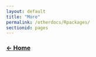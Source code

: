 ```yaml
---
layout: default
title: "More"
permalink: /otherdocs/Rpackages/
sectionid: pages
---
```


### [**$\leftarrow$ Home**](https://pegutierrezf.github.io/TropicalFreshwaterEcology/) 
<br>